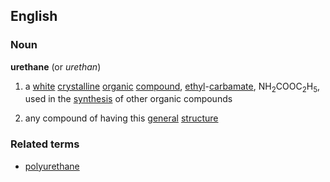 ==English==
===Noun===
{{wikipedia}}
'''urethane'''  (or ''urethan'')
#{{chemistry}} a [[white]] [[crystalline]] [[organic]] [[compound]], [[ethyl]]-[[carbamate]], NH<sub>2</sub>COOC<sub>2</sub>H<sub>5</sub>, used in the [[synthesis]] of other organic compounds
#any compound of having this [[general]] [[structure]]
===Related terms===
*[[polyurethane]]